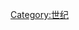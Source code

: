 {{Catnav|頁面分類|历史|歷史學|年代学|世纪}}
{{Catnav|頁面分類|人文學科|歷史學|年代学|世纪}}

{{catmore}}
{{Commonscat|24th century BC}}

[[Category:世纪|Category:世纪]]